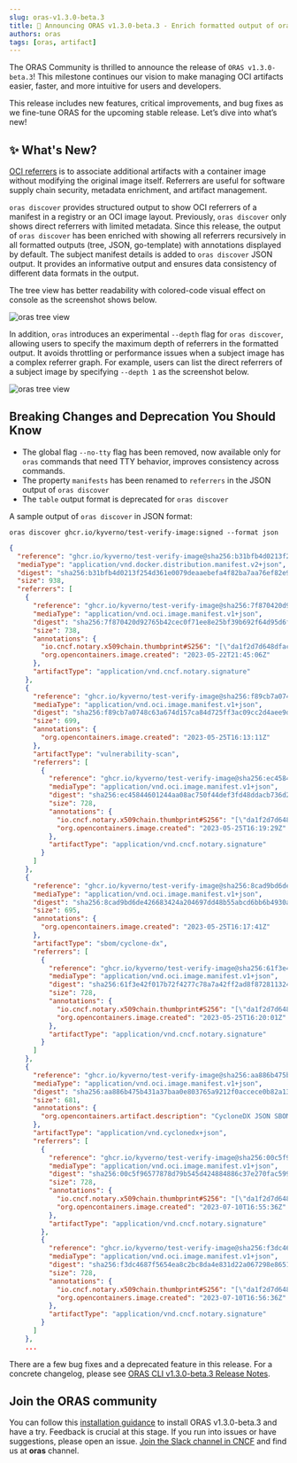 ```yaml
---
slug: oras-v1.3.0-beta.3
title: 🚀 Announcing ORAS v1.3.0-beta.3 - Enrich formatted output of oras discover
authors: oras
tags: [oras, artifact]
---
```


The ORAS Community is thrilled to announce the release of `ORAS v1.3.0-beta.3`! This milestone continues our vision to make managing OCI artifacts easier, faster, and more intuitive for users and developers.

<!--truncate-->

This release includes new features, critical improvements, and bug fixes as we fine-tune ORAS for the upcoming stable release. Let’s dive into what’s new!

## ✨ What's New?

[OCI referrers](https://oras.land/docs/concepts/reftypes) is to associate additional artifacts with a container image without modifying the original image itself. Referrers are useful for software supply chain security, metadata enrichment, and artifact management.

`oras discover` provides structured output to show OCI referrers of a manifest in a registry or an OCI image layout. Previously, `oras discover` only shows direct referrers with limited metadata. Since this release, the output of `oras discover` has been enriched with showing all referrers recursively in all formatted outputs (tree, JSON, go-template) with annotations displayed by default. The subject manifest details is added to `oras discover` JSON output. It provides an informative output and ensures data consistency of different data formats in the output. 

The tree view has better readability with colored-code visual effect on console as the screenshot shows below.

![oras tree view](./img/oras-discover-tree.jpg)

In addition, `oras` introduces an experimental `--depth` flag for `oras discover`, allowing users to specify the maximum depth of referrers in the formatted output. It avoids throttling or performance issues when a subject image has a complex referrer graph. For example, users can list the direct referrers of a subject image by specifying `--depth 1` as the screenshot below.

![oras tree view](./img/oras-discover-tree-depth.jpg)

## Breaking Changes and Deprecation You Should Know

- The global flag `--no-tty` flag has been removed, now available only for `oras` commands that need TTY behavior, improves consistency across commands.
- The property `manifests` has been renamed to `referrers` in the JSON output of `oras discover`
- The `table` output format is deprecated for `oras discover`

A sample output of `oras discover` in JSON format:

```console
oras discover ghcr.io/kyverno/test-verify-image:signed --format json
```

```json
{
  "reference": "ghcr.io/kyverno/test-verify-image@sha256:b31bfb4d0213f254d361e0079deaaebefa4f82ba7aa76ef82e90b4935ad5b105",
  "mediaType": "application/vnd.docker.distribution.manifest.v2+json",
  "digest": "sha256:b31bfb4d0213f254d361e0079deaaebefa4f82ba7aa76ef82e90b4935ad5b105",
  "size": 938,
  "referrers": [
    {
      "reference": "ghcr.io/kyverno/test-verify-image@sha256:7f870420d92765b42cec0f71ee8e25bf39b692f64d95d6f6607e9e6e54300265",
      "mediaType": "application/vnd.oci.image.manifest.v1+json",
      "digest": "sha256:7f870420d92765b42cec0f71ee8e25bf39b692f64d95d6f6607e9e6e54300265",
      "size": 738,
      "annotations": {
        "io.cncf.notary.x509chain.thumbprint#S256": "[\"da1f2d7d648dfacc7ebd59f98a9f35c753c331d80ca4280bb94060f4af4a5357\"]",
        "org.opencontainers.image.created": "2023-05-22T21:45:06Z"
      },
      "artifactType": "application/vnd.cncf.notary.signature"
    },
    {
      "reference": "ghcr.io/kyverno/test-verify-image@sha256:f89cb7a0748c63a674d157ca84d725ff3ac09cc2d4aee9d0ec4315e0fe92a5fd",
      "mediaType": "application/vnd.oci.image.manifest.v1+json",
      "digest": "sha256:f89cb7a0748c63a674d157ca84d725ff3ac09cc2d4aee9d0ec4315e0fe92a5fd",
      "size": 699,
      "annotations": {
        "org.opencontainers.image.created": "2023-05-25T16:13:11Z"
      },
      "artifactType": "vulnerability-scan",
      "referrers": [
        {
          "reference": "ghcr.io/kyverno/test-verify-image@sha256:ec45844601244aa08ac750f44def3fd48ddacb736d26b83dde9f5d8ac646c2f3",
          "mediaType": "application/vnd.oci.image.manifest.v1+json",
          "digest": "sha256:ec45844601244aa08ac750f44def3fd48ddacb736d26b83dde9f5d8ac646c2f3",
          "size": 728,
          "annotations": {
            "io.cncf.notary.x509chain.thumbprint#S256": "[\"da1f2d7d648dfacc7ebd59f98a9f35c753c331d80ca4280bb94060f4af4a5357\"]",
            "org.opencontainers.image.created": "2023-05-25T16:19:29Z"
          },
          "artifactType": "application/vnd.cncf.notary.signature"
        }
      ]
    },
    {
      "reference": "ghcr.io/kyverno/test-verify-image@sha256:8cad9bd6de426683424a204697dd48b55abcd6bb6b4930ad9d8ade99ae165414",
      "mediaType": "application/vnd.oci.image.manifest.v1+json",
      "digest": "sha256:8cad9bd6de426683424a204697dd48b55abcd6bb6b4930ad9d8ade99ae165414",
      "size": 695,
      "annotations": {
        "org.opencontainers.image.created": "2023-05-25T16:17:41Z"
      },
      "artifactType": "sbom/cyclone-dx",
      "referrers": [
        {
          "reference": "ghcr.io/kyverno/test-verify-image@sha256:61f3e42f017b72f4277c78a7a42ff2ad8f872811324cd984830dfaeb4030c322",
          "mediaType": "application/vnd.oci.image.manifest.v1+json",
          "digest": "sha256:61f3e42f017b72f4277c78a7a42ff2ad8f872811324cd984830dfaeb4030c322",
          "size": 728,
          "annotations": {
            "io.cncf.notary.x509chain.thumbprint#S256": "[\"da1f2d7d648dfacc7ebd59f98a9f35c753c331d80ca4280bb94060f4af4a5357\"]",
            "org.opencontainers.image.created": "2023-05-25T16:20:01Z"
          },
          "artifactType": "application/vnd.cncf.notary.signature"
        }
      ]
    },
    {
      "reference": "ghcr.io/kyverno/test-verify-image@sha256:aa886b475b431a37baa0e803765a9212f0accece0b82a131ebafd43ea78fa1f8",
      "mediaType": "application/vnd.oci.image.manifest.v1+json",
      "digest": "sha256:aa886b475b431a37baa0e803765a9212f0accece0b82a131ebafd43ea78fa1f8",
      "size": 681,
      "annotations": {
        "org.opencontainers.artifact.description": "CycloneDX JSON SBOM"
      },
      "artifactType": "application/vnd.cyclonedx+json",
      "referrers": [
        {
          "reference": "ghcr.io/kyverno/test-verify-image@sha256:00c5f96577878d79b545d424884886c37e270fac5996f17330d77a01a96801eb",
          "mediaType": "application/vnd.oci.image.manifest.v1+json",
          "digest": "sha256:00c5f96577878d79b545d424884886c37e270fac5996f17330d77a01a96801eb",
          "size": 728,
          "annotations": {
            "io.cncf.notary.x509chain.thumbprint#S256": "[\"da1f2d7d648dfacc7ebd59f98a9f35c753c331d80ca4280bb94060f4af4a5357\"]",
            "org.opencontainers.image.created": "2023-07-10T16:55:36Z"
          },
          "artifactType": "application/vnd.cncf.notary.signature"
        },
        {
          "reference": "ghcr.io/kyverno/test-verify-image@sha256:f3dc4687f5654ea8c2bc8da4e831d22a067298e8651fb59d55565dee58e94e2d",
          "mediaType": "application/vnd.oci.image.manifest.v1+json",
          "digest": "sha256:f3dc4687f5654ea8c2bc8da4e831d22a067298e8651fb59d55565dee58e94e2d",
          "size": 728,
          "annotations": {
            "io.cncf.notary.x509chain.thumbprint#S256": "[\"da1f2d7d648dfacc7ebd59f98a9f35c753c331d80ca4280bb94060f4af4a5357\"]",
            "org.opencontainers.image.created": "2023-07-10T16:56:36Z"
          },
          "artifactType": "application/vnd.cncf.notary.signature"
        }
      ]
    },
    ...
```

There are a few bug fixes and a deprecated feature in this release. For a concrete changelog, please see [ORAS CLI v1.3.0-beta.3 Release Notes](https://github.com/oras-project/oras/releases/tag/https://github.com/oras-project/oras/releases/tag/v1.3.0-beta.3).

## Join the ORAS community

You can follow this [installation guidance](https://oras.land/docs/1.3.0-beta/installation) to install ORAS v1.3.0-beta.3 and have a try.
Feedback is crucial at this stage. If you run into issues or have suggestions, please open an issue. [Join the Slack channel in CNCF](https://slack.cncf.io/) and find us at **oras** channel.
